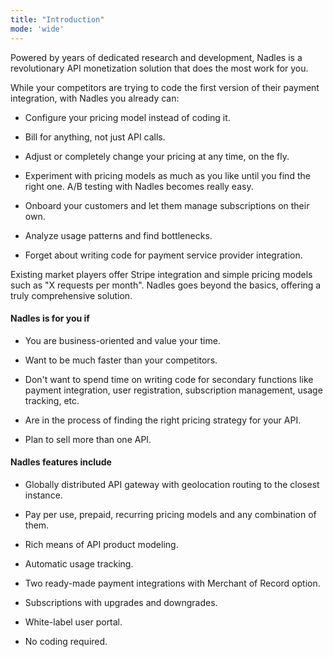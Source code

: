 ```yaml
---
title: "Introduction"
mode: 'wide'
---
```


Powered by years of dedicated research and development, Nadles is a revolutionary API monetization solution that does the most work for you.

While your competitors are trying to code the first version of their payment integration, with Nadles you already can:

* Configure your pricing model instead of coding it.

* Bill for anything, not just API calls.

* Adjust or completely change your pricing at any time, on the fly.

* Experiment with pricing models as much as you like until you find the right one. A/B testing with Nadles becomes really easy.

* Onboard your customers and let them manage subscriptions on their own.

* Analyze usage patterns and find bottlenecks.

* Forget about writing code for payment service provider integration.

Existing market players offer Stripe integration and simple pricing models such as "X requests per month".
Nadles goes beyond the basics, offering a truly comprehensive solution.

#### Nadles is for you if

* You are business-oriented and value your time.

* Want to be much faster than your competitors.

* Don't want to spend time on writing code for secondary functions like payment integration, user registration, subscription management, usage tracking, etc.

* Are in the process of finding the right pricing strategy for your API.

* Plan to sell more than one API.

#### Nadles features include

* Globally distributed API gateway with geolocation routing to the closest instance.

* Pay per use, prepaid, recurring pricing models and any combination of them.

* Rich means of API product modeling.

* Automatic usage tracking.

* Two ready-made payment integrations with Merchant of Record option.

* Subscriptions with upgrades and downgrades.

* White-label user portal.

* No coding required.
